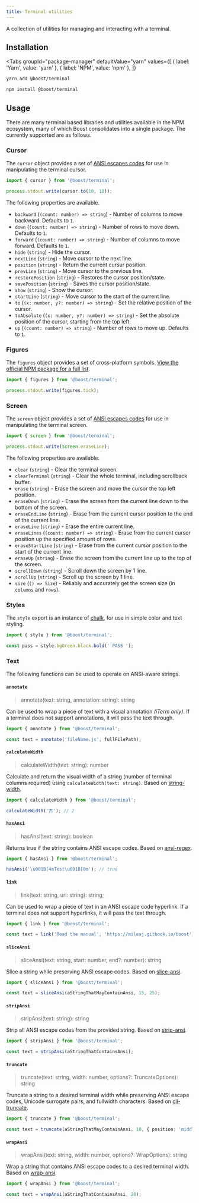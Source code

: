```yaml
---
title: Terminal utilities
---
```



A collection of utilities for managing and interacting with a terminal.

## Installation

<Tabs
  groupId="package-manager"
  defaultValue="yarn"
  values={[
    { label: 'Yarn', value: 'yarn' },
    { label: 'NPM', value: 'npm' },
  ]}
>
  <TabItem value="yarn">

```bash
yarn add @boost/terminal
```

  </TabItem>
  <TabItem value="npm">

```bash
npm install @boost/terminal
```

  </TabItem>
</Tabs>

## Usage

There are many terminal based libraries and utilities available in the NPM ecosystem, many of which
Boost consolidates into a single package. The currently supported are as follows.

### Cursor

The `cursor` object provides a set of
[ANSI escapes codes](https://www.npmjs.com/package/ansi-escapes) for use in manipulating the
terminal cursor.

```ts
import { cursor } from '@boost/terminal';

process.stdout.write(cursor.to(10, 10));
```

The following properties are available.

- `backward` (`(count: number) => string`) - Number of columns to move backward. Defaults to `1`.
- `down` (`(count: number) => string`) - Number of rows to move down. Defaults to `1`.
- `forward` (`(count: number) => string`) - Number of columns to move forward. Defaults to `1`.
- `hide` (`string`) - Hide the cursor.
- `nextLine` (`string`) - Move cursor to the next line.
- `position` (`string`) - Return the current cursur position.
- `prevLine` (`string`) - Move cursor to the previous line.
- `restorePosition` (`string`) - Restores the cursor position/state.
- `savePosition` (`string`) - Saves the cursor position/state.
- `show` (`string`) - Show the cursor.
- `startLine` (`string`) - Move cursor to the start of the current line.
- `to` (`(x: number, y?: number) => string`) - Set the relative position of the cursor.
- `toAbsolute` (`(x: number, y?: number) => string`) - Set the absolute position of the cursor,
  starting from the top left.
- `up` (`(count: number) => string`) - Number of rows to move up. Defaults to `1`.

### Figures

The `figures` object provides a set of cross-platform symbols.
[View the official NPM package for a full list](https://www.npmjs.com/package/figures).

```ts
import { figures } from '@boost/terminal';

process.stdout.write(figures.tick);
```

### Screen

The `screen` object provides a set of
[ANSI escapes codes](https://www.npmjs.com/package/ansi-escapes) for use in manipulating the
terminal screen.

```ts
import { screen } from '@boost/terminal';

process.stdout.write(screen.eraseLine);
```

The following properties are available.

- `clear` (`string`) - Clear the terminal screen.
- `clearTerminal` (`string`) - Clear the whole terminal, including scrollback buffer.
- `erase` (`string`) - Erase the screen and move the cursor the top left position.
- `eraseDown` (`string`) - Erase the screen from the current line down to the bottom of the screen.
- `eraseEndLine` (`string`) - Erase from the current cursor position to the end of the current line.
- `eraseLine` (`string`) - Erase the entire current line.
- `eraseLines` (`(count: number) => string`) - Erase from the current cursor position up the
  specified amount of rows.
- `eraseStartLine` (`string`) - Erase from the current cursor position to the start of the current
  line.
- `eraseUp` (`string`) - Erase the screen from the current line up to the top of the screen.
- `scrollDown` (`string`) - Scroll down the screen by 1 line.
- `scrollUp` (`string`) - Scroll up the screen by 1 line.
- `size` (`() => Size`) - Reliably and accurately get the screen size (in `columns` and `rows`).

### Styles

The `style` export is an instance of [chalk](https://www.npmjs.com/package/chalk), for use in simple
color and text styling.

```ts
import { style } from '@boost/terminal';

const pass = style.bgGreen.black.bold(' PASS ');
```

### Text

The following functions can be used to operate on ANSI-aware strings.

#### `annotate`

> annotate(text: string, annotation: string): string

Can be used to wrap a piece of text with a visual annotation _(iTerm only)_. If a terminal does not
support annotations, it will pass the text through.

```ts
import { annotate } from '@boost/terminal';

const text = annotate('fileName.js', fullFilePath);
```

#### `calculateWidth`

> calculateWidth(text: string): number

Calculate and return the visual width of a string (number of terminal columns required) using
`calculateWidth(text: string)`. Based on [string-width](https://www.npmjs.com/package/string-width).

```ts
import { calculateWidth } from '@boost/terminal';

calculateWidth('古'); // 2
```

#### `hasAnsi`

> hasAnsi(text: string): boolean

Returns true if the string contains ANSI escape codes. Based on
[ansi-regex](https://www.npmjs.com/package/ansi-regex).

```ts
import { hasAnsi } from '@boost/terminal';

hasAnsi('\u001B[4mTest\u001B[0m'); // true
```

#### `link`

> link(text: string, url: string): string;

Can be used to wrap a piece of text in an ANSI escape code hyperlink. If a terminal does not support
hyperlinks, it will pass the text through.

```ts
import { link } from '@boost/terminal';

const text = link('Read the manual', 'https://milesj.gitbook.io/boost');
```

#### `sliceAnsi`

> sliceAnsi(text: string, start: number, end?: number): string

Slice a string while preserving ANSI escape codes. Based on
[slice-ansi](https://www.npmjs.com/package/slice-ansi).

```ts
import { sliceAnsi } from '@boost/terminal';

const text = sliceAnsi(aStringThatMayContainAnsi, 15, 25);
```

#### `stripAnsi`

> stripAnsi(text: string): string

Strip all ANSI escape codes from the provided string. Based on
[strip-ansi](https://www.npmjs.com/package/strip-ansi).

```ts
import { stripAnsi } from '@boost/terminal';

const text = stripAnsi(aStringThatContainsAnsi);
```

#### `truncate`

> truncate(text: string, width: number, options?: TruncateOptions): string

Truncate a string to a desired terminal width while preserving ANSI escape codes, Unicode surrogate
pairs, and fullwidth characters. Based on
[cli-truncate](https://www.npmjs.com/package/cli-truncate).

```ts
import { truncate } from '@boost/terminal';

const text = truncate(aStringThatMayContainAnsi, 10, { position: 'middle' });
```

#### `wrapAnsi`

> wrapAnsi(text: string, width: number, options?: WrapOptions): string

Wrap a string that contains ANSI escape codes to a desired terminal width. Based on
[wrap-ansi](https://www.npmjs.com/package/wrap-ansi).

```ts
import { wrapAnsi } from '@boost/terminal';

const text = wrapAnsi(aStringThatContainsAnsi, 20);
```
